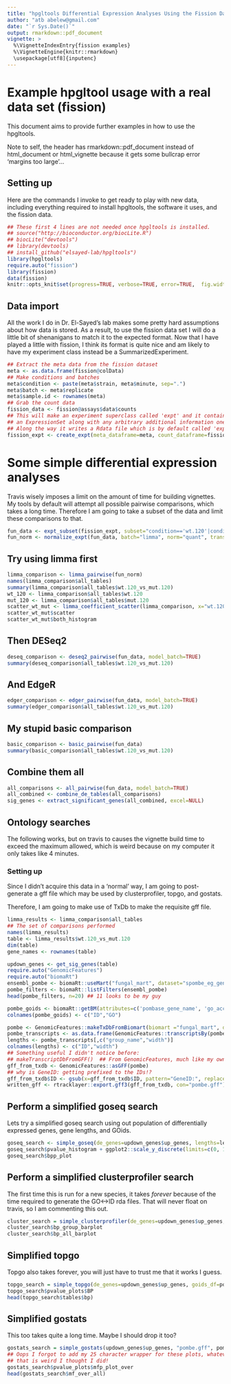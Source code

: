 ```yaml
---
title: "hpgltools Differential Expression Analyses Using the Fission Dataset"
author: "atb abelew@gmail.com"
date: "`r Sys.Date()`"
output: rmarkdown::pdf_document
vignette: >
  %\VignetteIndexEntry{fission examples}
  %\VignetteEngine{knitr::rmarkdown}
  \usepackage[utf8]{inputenc}
---
```


# Example hpgltool usage with a real data set (fission)

This document aims to provide further examples in how to use the hpgltools.

Note to self, the header has rmarkdown::pdf_document instead of html_document or html_vignette
because it gets some bullcrap error 'margins too large'...

## Setting up

Here are the commands I invoke to get ready to play with new data, including everything
required to install hpgltools, the software it uses, and the fission data.

```r

## These first 4 lines are not needed once hpgltools is installed.
## source("http://bioconductor.org/biocLite.R")
## biocLite("devtools")
## library(devtools)
## install_github("elsayed-lab/hpgltools")
library(hpgltools)
require.auto("fission")
library(fission)
data(fission)
knitr::opts_knit$set(progress=TRUE, verbose=TRUE, error=TRUE,  fig.width=7, fig.height=7)

```

## Data import

All the work I do in Dr. El-Sayed's lab makes some pretty hard
assumptions about how data is stored.  As a result, to use the fission
data set I will do a little bit of shenanigans to match it to the
expected format.  Now that I have played a little with fission, I
think its format is quite nice and am likely to have my experiment
class instead be a SummarizedExperiment.

```r

## Extract the meta data from the fission dataset
meta <- as.data.frame(fission@colData)
## Make conditions and batches
meta$condition <- paste(meta$strain, meta$minute, sep=".")
meta$batch <- meta$replicate
meta$sample.id <- rownames(meta)
## Grab the count data
fission_data <- fission@assays$data$counts
## This will make an experiment superclass called 'expt' and it contains
## an ExpressionSet along with any arbitrary additional information one might want to include.
## Along the way it writes a Rdata file which is by default called 'expt.Rdata'
fission_expt <- create_expt(meta_dataframe=meta, count_dataframe=fission_data)

```

# Some simple differential expression analyses

Travis wisely imposes a limit on the amount of time for building vignettes.
My tools by default will attempt all possible pairwise comparisons, which takes a long time.
Therefore I am going to take a subset of the data and limit these comparisons to that.

```r

fun_data <- expt_subset(fission_expt, subset="condition=='wt.120'|condition=='mut.120'")
fun_norm <- normalize_expt(fun_data, batch="limma", norm="quant", transform="log2", convert="cpm")

```

## Try using limma first

```r

limma_comparison <- limma_pairwise(fun_norm)
names(limma_comparison$all_tables)
summary(limma_comparison$all_tables$wt.120_vs_mut.120)
wt_120 <- limma_comparison$all_tables$wt.120
mut_120 <- limma_comparison$all_tables$mut.120
scatter_wt_mut <- limma_coefficient_scatter(limma_comparison, x="wt.120", y="mut.120", gvis_filename=NULL)
scatter_wt_mut$scatter
scatter_wt_mut$both_histogram

```

## Then DESeq2

```r

deseq_comparison <- deseq2_pairwise(fun_data, model_batch=TRUE)
summary(deseq_comparison$all_tables$wt.120_vs_mut.120)

```

## And EdgeR

```r

edger_comparison <- edger_pairwise(fun_data, model_batch=TRUE)
summary(edger_comparison$all_tables$wt.120_vs_mut.120)

```

## My stupid basic comparison

```r

basic_comparison <- basic_pairwise(fun_data)
summary(basic_comparison$all_tables$wt.120_vs_mut.120)

```

## Combine them all

```r

all_comparisons <- all_pairwise(fun_data, model_batch=TRUE)
all_combined <- combine_de_tables(all_comparisons)
sig_genes <- extract_significant_genes(all_combined, excel=NULL)

```

## Ontology searches

The following works, but on travis to causes the vignette build
time to exceed the maximum allowed, which is weird because on my computer
it only takes like 4 minutes.

### Setting up

Since I didn't acquire this data in a 'normal' way, I am going to post-generate a
gff file which may be used by clusterprofiler, topgo, and gostats.

Therefore, I am going to make use of TxDb to make the requisite gff file.

```r

limma_results <- limma_comparison$all_tables
## The set of comparisons performed
names(limma_results)
table <- limma_results$wt.120_vs_mut.120
dim(table)
gene_names <- rownames(table)

updown_genes <- get_sig_genes(table)
require.auto("GenomicFeatures")
require.auto("biomaRt")
ensembl_pombe <- biomaRt::useMart("fungal_mart", dataset="spombe_eg_gene", host="fungi.ensembl.org")
pombe_filters <- biomaRt::listFilters(ensembl_pombe)
head(pombe_filters, n=20) ## 11 looks to be my guy

pombe_goids <- biomaRt::getBM(attributes=c('pombase_gene_name', 'go_accession'), values=gene_names, mart=ensembl_pombe)
colnames(pombe_goids) <- c("ID","GO")

pombe <- GenomicFeatures::makeTxDbFromBiomart(biomart ="fungal_mart", dataset = "spombe_eg_gene", host="fungi.ensembl.org")
pombe_transcripts <- as.data.frame(GenomicFeatures::transcriptsBy(pombe))
lengths <- pombe_transcripts[,c("group_name","width")]
colnames(lengths) <- c("ID","width")
## Something useful I didn't notice before:
## makeTranscriptDbFromGFF()  ## From GenomicFeatures, much like my own gff2df()
gff_from_txdb <- GenomicFeatures::asGFF(pombe)
## why is GeneID: getting prefixed to the IDs!?
gff_from_txdb$ID <- gsub(x=gff_from_txdb$ID, pattern="GeneID:", replacement="")
written_gff <- rtracklayer::export.gff3(gff_from_txdb, con="pombe.gff")

```

## Perform a simplified goseq search

Lets try a simplified goseq search using out population of differentially expressed genes, gene lengths, and GOids.

```r

goseq_search <- simple_goseq(de_genes=updown_genes$up_genes, lengths=lengths, goids=pombe_goids)
goseq_search$pvalue_histogram + ggplot2::scale_y_discrete(limits=c(0, 10))
goseq_search$bpp_plot

```

## Perform a simplified clusterprofiler search

The first time this is run for a new species, it takes _forever_ because of the
time required to generate the GO<->ID rda files.
That will never float on travis, so I am commenting this out.

```r

cluster_search = simple_clusterprofiler(de_genes=updown_genes$up_genes, goids=pombe_goids, gff="pombe.gff")
cluster_search$bp_group_barplot
cluster_search$bp_all_barplot

```

## Simplified topgo

Topgo also takes forever, you will just have to trust me that it works I guess.

```r

topgo_search = simple_topgo(de_genes=updown_genes$up_genes, goids_df=pombe_goids)
topgo_search$pvalue_plots$BP
head(topgo_search$tables$bp)

```

## Simplified gostats

This too takes quite a long time.  Maybe I should drop it too?

```r

gostats_search = simple_gostats(updown_genes$up_genes, "pombe.gff", pombe_goids, gff_type="gene")
## Oops I forgot to add my 25 character wrapper for these plots, whatever
## that is weird I thought I did!
gostats_search$pvalue_plots$mfp_plot_over
head(gostats_search$mf_over_all)

```
